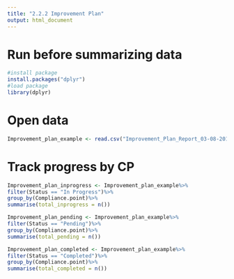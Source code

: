 ---
title: "2.2.2 Improvement Plan"
output: html_document
---

# Run before summarizing data
```{r}
#install package
install.packages("dplyr")
#load package
library(dplyr)
```

# Open data
```{r}
Improvement_plan_example <- read.csv("Improvement_Plan_Report_03-08-2018.csv", header = T, stringsAsFactors = F)
```

# Track progress by CP
```{r}
Improvement_plan_inprogress <- Improvement_plan_example%>%
filter(Status == "In Progress")%>%
group_by(Compliance.point)%>%
summarise(total_inprogress = n())

Improvement_plan_pending <- Improvement_plan_example%>%
filter(Status == "Pending")%>%
group_by(Compliance.point)%>%
summarise(total_pending = n())

Improvement_plan_completed <- Improvement_plan_example%>%
filter(Status == "Completed")%>%
group_by(Compliance.point)%>%
summarise(total_completed = n())
```


